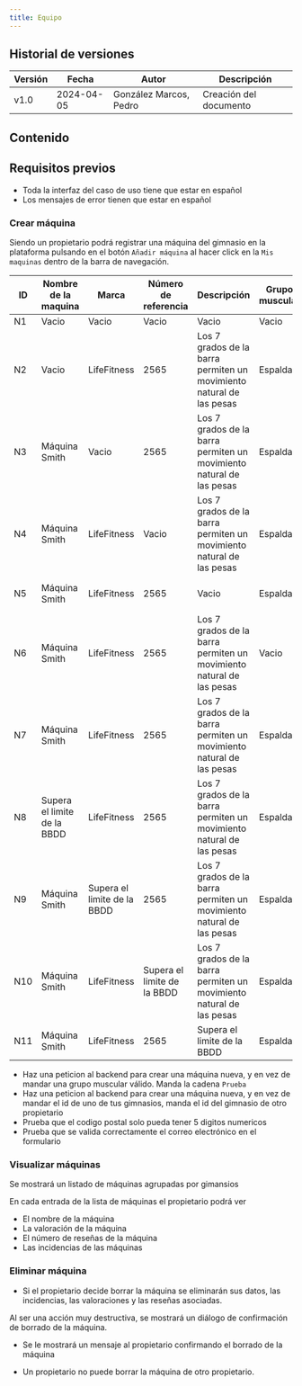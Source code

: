 ```yaml
---
title: Equipo
---
```






## Historial de versiones

| Versión | Fecha      | Autor                  | Descripción            |
| ------- | ---------- | ---------------------- | ---------------------- |
| v1.0    | 2024-04-05 | González Marcos, Pedro | Creación del documento |

## Contenido

## Requisitos previos

- Toda la interfaz del caso de uso tiene que estar en español
- Los mensajes de error tienen que estar en español

### Crear máquina

Siendo un propietario podrá registrar una máquina del gimnasio en la plataforma pulsando
en el botón `Añadir máquina` al hacer click en la `Mis maquinas`
dentro de la barra de navegación.

| ID  | Nombre de la maquina        | Marca                       | Número de referencia        | Descripción                                                          | Grupo muscular | Gimnasio                |
| --- | --------------------------- | --------------------------- | --------------------------- | -------------------------------------------------------------------- | -------------- | ----------------------- |
| N1  | Vacio                       | Vacio                       | Vacio                       | Vacio                                                                | Vacio          | Vacio                   |
| N2  | Vacio                       | LifeFitness                 | 2565                        | Los 7 grados de la barra permiten un movimiento natural de las pesas | Espalda        | Synegym Sevilla Nervión |
| N3  | Máquina Smith               | Vacio                       | 2565                        | Los 7 grados de la barra permiten un movimiento natural de las pesas | Espalda        | Synegym Sevilla Nervión |
| N4  | Máquina Smith               | LifeFitness                 | Vacio                       | Los 7 grados de la barra permiten un movimiento natural de las pesas | Espalda        | Synegym Sevilla Nervión |
| N5  | Máquina Smith               | LifeFitness                 | 2565                        | Vacio                                                                | Espalda        | Synegym Sevilla Nervión |
| N6  | Máquina Smith               | LifeFitness                 | 2565                        | Los 7 grados de la barra permiten un movimiento natural de las pesas | Vacio          | Synegym Sevilla Nervión |
| N7  | Máquina Smith               | LifeFitness                 | 2565                        | Los 7 grados de la barra permiten un movimiento natural de las pesas | Espalda        | Vacio                   |
| N8  | Supera el limite de la BBDD | LifeFitness                 | 2565                        | Los 7 grados de la barra permiten un movimiento natural de las pesas | Espalda        | Synegym Sevilla Nervión |
| N9  | Máquina Smith               | Supera el limite de la BBDD | 2565                        | Los 7 grados de la barra permiten un movimiento natural de las pesas | Espalda        | Synegym Sevilla Nervión |
| N10 | Máquina Smith               | LifeFitness                 | Supera el limite de la BBDD | Los 7 grados de la barra permiten un movimiento natural de las pesas | Espalda        | Synegym Sevilla Nervión |
| N11 | Máquina Smith               | LifeFitness                 | 2565                        | Supera el limite de la BBDD                                          | Espalda        | Synegym Sevilla Nervión |

- Haz una peticion al backend para crear una máquina nueva, y en vez de mandar una grupo muscular válido. Manda la cadena `Prueba`
- Haz una peticion al backend para crear una máquina nueva, y en vez de mandar el id de uno de tus gimnasios, manda el id del gimnasio de otro propietario
- Prueba que el codigo postal solo pueda tener 5 digitos numericos
- Prueba que se valida correctamente el correo electrónico en el formulario

### Visualizar máquinas

Se mostrará un listado de máquinas agrupadas por gimansios

En cada entrada de la lista de máquinas el propietario podrá ver

- El nombre de la máquina
- La valoración de la máquina
- El número de reseñas de la máquina
- Las incidencias de las máquinas

### Eliminar máquina

- Si el propietario decide borrar la máquina se eliminarán sus datos, las incidencias, las valoraciones
  y las reseñas asociadas.

Al ser una acción muy destructiva, se mostrará un diálogo de confirmación de
borrado de la máquina.

- Se le mostrará un mensaje al propietario confirmando el borrado de la máquina

- Un propietario no puede borrar la máquina de otro propietario.
